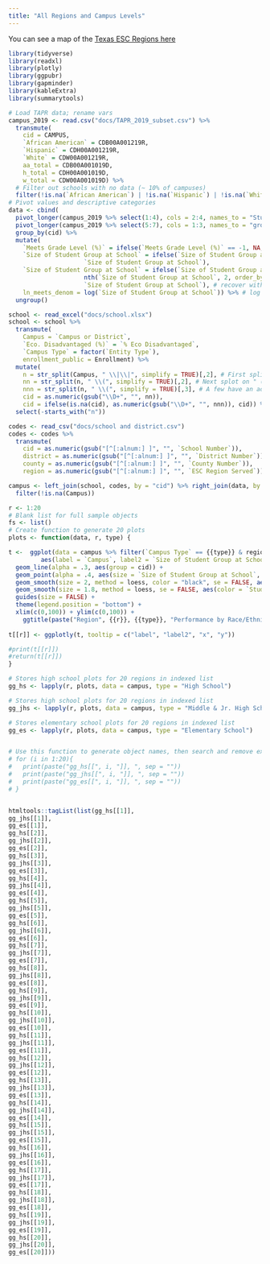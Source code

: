 ```yaml
---
title: "All Regions and Campus Levels"
---
```


You can see a map of the [Texas ESC Regions here](https://rptsvr1.tea.texas.gov/perfreport/snapshot/2020/region.srch.html)

```r
library(tidyverse)
library(readxl)
library(plotly)
library(ggpubr)
library(gapminder)
library(kableExtra)
library(summarytools)

# Load TAPR data; rename vars
campus_2019 <- read.csv("docs/TAPR_2019_subset.csv") %>%
  transmute(
    cid = CAMPUS,
    `African American` = CDB00A001219R,
    `Hispanic` = CDH00A001219R,
    `White` = CDW00A001219R,
    aa_total = CDB00A001019D,
    h_total = CDH00A001019D,
    w_total = CDW00A001019D) %>%
  # Filter out schools with no data (~ 10% of campuses)
  filter(!is.na(`African American`) | !is.na(`Hispanic`) | !is.na(`White`))
# Pivot values and descriptive categories
data <- cbind(
  pivot_longer(campus_2019 %>% select(1:4), cols = 2:4, names_to = "Student Group", values_to = "Meets Grade Level (%)"),
  pivot_longer(campus_2019 %>% select(5:7), cols = 1:3, names_to = "group_denom", values_to = "Size of Student Group at School")) %>%
  group_by(cid) %>%
  mutate(
    `Meets Grade Level (%)` = ifelse(`Meets Grade Level (%)` == -1, NA, `Meets Grade Level (%)`), # rate = -1 is masked data and unusable
    `Size of Student Group at School` = ifelse(`Size of Student Group at School` == -1, NA, # denominator = -1 is masked data and unusable
                     `Size of Student Group at School`), 
    `Size of Student Group at School` = ifelse(`Size of Student Group at School` == -3, # denominator = -3 is second smallest group
                     nth(`Size of Student Group at School`, 2, order_by = `Size of Student Group at School`) / 2, 
                     `Size of Student Group at School`), # recover with reasonable proxy of half largest group
    ln_meets_denom = log(`Size of Student Group at School`)) %>% # log will be better for size parameter
  ungroup()

school <- read_excel("docs/school.xlsx")
school <- school %>%
  transmute(
    Campus = `Campus or District`, 
    `Eco. Disadvantaged (%)` = `% Eco Disadvantaged`,
    `Campus Type` = factor(`Entity Type`),
    enrollment_public = Enrollment) %>%
  mutate(
    n = str_split(Campus, " \\|\\|", simplify = TRUE)[,2], # First split on "||"
    nn = str_split(n, " \\(", simplify = TRUE)[,2], # Next splot on " ("
    nnn = str_split(n, " \\(", simplify = TRUE)[,3], # A few have an additional " ("
    cid = as.numeric(gsub("\\D+", "", nn)),
    cid = ifelse(is.na(cid), as.numeric(gsub("\\D+", "", nnn)), cid)) %>%
  select(-starts_with("n"))

codes <- read_csv("docs/school and district.csv")
codes <- codes %>%
  transmute(
    cid = as.numeric(gsub("[^[:alnum:] ]", "", `School Number`)),
    district = as.numeric(gsub("[^[:alnum:] ]", "", `District Number`)),
    county = as.numeric(gsub("[^[:alnum:] ]", "", `County Number`)),
    region = as.numeric(gsub("[^[:alnum:] ]", "", `ESC Region Served`)))

campus <- left_join(school, codes, by = "cid") %>% right_join(data, by = "cid") %>%
  filter(!is.na(Campus))

r <- 1:20
# Blank list for full sample objects
fs <- list()
# Create function to generate 20 plots
plots <- function(data, r, type) {

t <-  ggplot(data = campus %>% filter(`Campus Type` == {{type}} & region == {{r}}), 
         aes(label = `Campus`, label2 = `Size of Student Group at School`, x = `Eco. Disadvantaged (%)`, y = `Meets Grade Level (%)`)) +
  geom_line(alpha = .3, aes(group = cid)) +
  geom_point(alpha = .4, aes(size = `Size of Student Group at School`, color = `Student Group`)) +
  geom_smooth(size = 2, method = loess, color = "black", se = FALSE, aes(group = `Student Group`, weight = ln_meets_denom)) +
  geom_smooth(size = 1.8, method = loess, se = FALSE, aes(color = `Student Group`, weight = ln_meets_denom)) +
  guides(size = FALSE) +
  theme(legend.position = "bottom") +
  xlim(c(0,100)) + ylim(c(0,100)) + 
    ggtitle(paste("Region", {{r}}, {{type}}, "Performance by Race/Ethnicity and Poverty", sep = " "))
  
t[[r]] <- ggplotly(t, tooltip = c("label", "label2", "x", "y"))

#print(t[[r]])
#return(t[[r]])
}

# Stores high school plots for 20 regions in indexed list
gg_hs <- lapply(r, plots, data = campus, type = "High School")

# Stores high school plots for 20 regions in indexed list
gg_jhs <- lapply(r, plots, data = campus, type = "Middle & Jr. High School")

# Stores elementary school plots for 20 regions in indexed list
gg_es <- lapply(r, plots, data = campus, type = "Elementary School")



```
```r
# Use this function to generate object names, then search and remove extra text.
# for (i in 1:20){
#   print(paste("gg_hs[[", i, "]], ", sep = ""))
#   print(paste("gg_jhs[[", i, "]], ", sep = ""))
#   print(paste("gg_es[[", i, "]], ", sep = ""))
# }


htmltools::tagList(list(gg_hs[[1]], 
gg_jhs[[1]], 
gg_es[[1]], 
gg_hs[[2]], 
gg_jhs[[2]], 
gg_es[[2]], 
gg_hs[[3]], 
gg_jhs[[3]], 
gg_es[[3]], 
gg_hs[[4]], 
gg_jhs[[4]], 
gg_es[[4]], 
gg_hs[[5]], 
gg_jhs[[5]], 
gg_es[[5]], 
gg_hs[[6]], 
gg_jhs[[6]], 
gg_es[[6]], 
gg_hs[[7]], 
gg_jhs[[7]], 
gg_es[[7]], 
gg_hs[[8]], 
gg_jhs[[8]], 
gg_es[[8]], 
gg_hs[[9]], 
gg_jhs[[9]], 
gg_es[[9]], 
gg_hs[[10]], 
gg_jhs[[10]], 
gg_es[[10]], 
gg_hs[[11]], 
gg_jhs[[11]], 
gg_es[[11]], 
gg_hs[[12]], 
gg_jhs[[12]], 
gg_es[[12]], 
gg_hs[[13]], 
gg_jhs[[13]], 
gg_es[[13]], 
gg_hs[[14]], 
gg_jhs[[14]], 
gg_es[[14]], 
gg_hs[[15]], 
gg_jhs[[15]], 
gg_es[[15]], 
gg_hs[[16]], 
gg_jhs[[16]], 
gg_es[[16]], 
gg_hs[[17]], 
gg_jhs[[17]], 
gg_es[[17]], 
gg_hs[[18]], 
gg_jhs[[18]], 
gg_es[[18]], 
gg_hs[[19]], 
gg_jhs[[19]], 
gg_es[[19]], 
gg_hs[[20]], 
gg_jhs[[20]], 
gg_es[[20]]))

```

